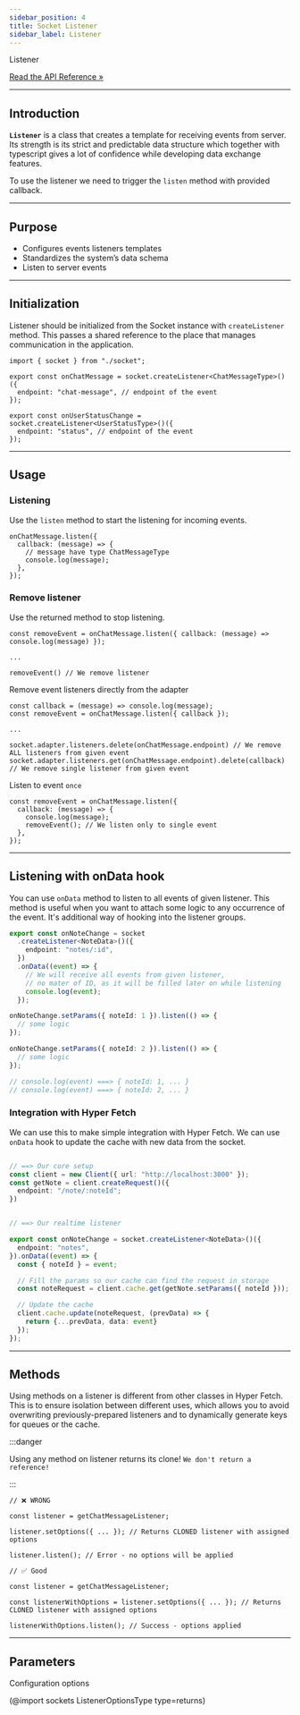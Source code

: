 ```yaml
---
sidebar_position: 4
title: Socket Listener
sidebar_label: Listener
---
```


<div class="api-link">
  <div class="api-link-title">Listener</div>
  <div class="api-link-sub-title">

[Read the API Reference »](/api/sockets/Classes/Listener.mdx)

  </div>
</div>

---

## Introduction

**`Listener`** is a class that creates a template for receiving events from server. Its strength is its strict and
predictable data structure which together with typescript gives a lot of confidence while developing data exchange
features.

To use the listener we need to trigger the `listen` method with provided callback.

---

## Purpose

- Configures events listeners templates
- Standardizes the system’s data schema
- Listen to server events

---

## Initialization

Listener should be initialized from the Socket instance with `createListener` method. This passes a shared reference to
the place that manages communication in the application.

```tsx
import { socket } from "./socket";

export const onChatMessage = socket.createListener<ChatMessageType>()({
  endpoint: "chat-message", // endpoint of the event
});

export const onUserStatusChange = socket.createListener<UserStatusType>()({
  endpoint: "status", // endpoint of the event
});
```

---

## Usage

### Listening

Use the `listen` method to start the listening for incoming events.

```tsx
onChatMessage.listen({
  callback: (message) => {
    // message have type ChatMessageType
    console.log(message);
  },
});
```

### Remove listener

Use the returned method to stop listening.

```tsx
const removeEvent = onChatMessage.listen({ callback: (message) => console.log(message) });

...

removeEvent() // We remove listener
```

Remove event listeners directly from the adapter

```tsx
const callback = (message) => console.log(message);
const removeEvent = onChatMessage.listen({ callback });

...

socket.adapter.listeners.delete(onChatMessage.endpoint) // We remove ALL listeners from given event
socket.adapter.listeners.get(onChatMessage.endpoint).delete(callback) // We remove single listener from given event
```

Listen to event `once`

```tsx
const removeEvent = onChatMessage.listen({
  callback: (message) => {
    console.log(message);
    removeEvent(); // We listen only to single event
  },
});
```

---

## Listening with onData hook

You can use `onData` method to listen to all events of given listener. This method is useful when you want to attach
some logic to any occurrence of the event. It's additional way of hooking into the listener groups.

```ts
export const onNoteChange = socket
  .createListener<NoteData>()({
    endpoint: "notes/:id",
  })
  .onData((event) => {
    // We will receive all events from given listener,
    // no mater of ID, as it will be filled later on while listening
    console.log(event);
  });

onNoteChange.setParams({ noteId: 1 }).listen(() => {
  // some logic
});

onNoteChange.setParams({ noteId: 2 }).listen(() => {
  // some logic
});

// console.log(event) ===> { noteId: 1, ... }
// console.log(event) ===> { noteId: 2, ... }
```

### Integration with Hyper Fetch

We can use this to make simple integration with Hyper Fetch. We can use `onData` hook to update the cache with new data
from the socket.

```ts

// ==> Our core setup
const client = new Client({ url: "http://localhost:3000" });
const getNote = client.createRequest()({
  endpoint: "/note/:noteId";
})


// ==> Our realtime listener

export const onNoteChange = socket.createListener<NoteData>()({
  endpoint: "notes",
}).onData((event) => {
  const { noteId } = event;

  // Fill the params so our cache can find the request in storage
  const noteRequest = client.cache.get(getNote.setParams({ noteId }));

  // Update the cache
  client.cache.update(noteRequest, (prevData) => {
    return {...prevData, data: event}
  });
});

```

---

## Methods

Using methods on a listener is different from other classes in Hyper Fetch. This is to ensure isolation between
different uses, which allows you to avoid overwriting previously-prepared listeners and to dynamically generate keys for
queues or the cache.

:::danger

Using any method on listener returns its clone! `We don't return a reference!`

:::

```tsx
// ❌ WRONG

const listener = getChatMessageListener;

listener.setOptions({ ... }); // Returns CLONED listener with assigned options

listener.listen(); // Error - no options will be applied
```

```tsx
// ✅ Good

const listener = getChatMessageListener;

const listenerWithOptions = listener.setOptions({ ... }); // Returns CLONED listener with assigned options

listenerWithOptions.listen(); // Success - options applied
```

---

## Parameters

Configuration options

(@import sockets ListenerOptionsType type=returns)

